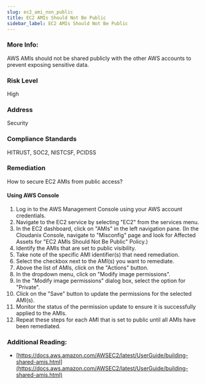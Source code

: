 ```yaml
---
slug: ec2_ami_non_public
title: EC2 AMIs Should Not Be Public
sidebar_label: EC2 AMIs Should Not Be Public
---
```


### More Info:

AWS AMIs should not be shared publicly with the other AWS accounts to prevent exposing sensitive data.

### Risk Level

High

### Address

Security

### Compliance Standards

HITRUST, SOC2, NISTCSF, PCIDSS

### Remediation

How to secure EC2 AMIs from public access?

#### Using AWS Console

1. Log in to the AWS Management Console using your AWS account credentials.
2. Navigate to the EC2 service by selecting "EC2" from the services menu.
3. In the EC2 dashboard, click on "AMIs" in the left navigation pane.
    (In the Cloudanix Console, navigate to "Misconfig" page and look for Affected Assets for "EC2 AMIs Should Not Be Public" Policy.)
4. Identify the AMIs that are set to public visibility.
5. Take note of the specific AMI identifier(s) that need remediation.
6. Select the checkbox next to the AMI(s) you want to remediate.
7. Above the list of AMIs, click on the "Actions" button.
8. In the dropdown menu, click on "Modify image permissions".
9. In the "Modify image permissions" dialog box, select the option for "Private".
10. Click on the "Save" button to update the permissions for the selected AMI(s).
11. Monitor the status of the permission update to ensure it is successfully applied to the AMIs.
12. Repeat these steps for each AMI that is set to public until all AMIs have been remediated.

### Additional Reading:

- [https://docs.aws.amazon.com/AWSEC2/latest/UserGuide/building-shared-amis.html](https://docs.aws.amazon.com/AWSEC2/latest/UserGuide/building-shared-amis.html) 

